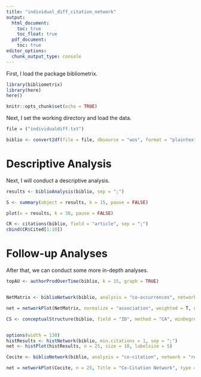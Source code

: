 ---
title: "individual_diff_citation_network"
output:
  html_document: 
    toc: true
    toc_float: true
  pdf_document: 
    toc: true
editor_options: 
  chunk_output_type: console
---

First, I load the package bibliometrix.
```{r packages}
library(bibliometrix) 
library(here)
here()

knitr::opts_chunk$set(echo = TRUE)
```


Next, I set the working directory and load the data.
```{r setup, set_wd}
file = ("individualdiff.txt")

biblio <- convert2df(file = file, dbsource = "wos", format = "plaintext")
```

# Descriptive Analysis
Next, I will conduct a descriptive analysis.
```{r biblioAnalysis}
results <- biblioAnalysis(biblio, sep = ";")

S <- summary(object = results, k = 15, pause = FALSE)

plot(x = results, k = 30, pause = FALSE)

CR <- citations(biblio, field = "article", sep = ";")
cbind(CR$Cited[1:10])
```

# Follow-up Analyses
After that, we can conduct some more in-depth analyses.
```{r citation analyses}
topAU <- authorProdOverTime(biblio, k = 15, graph = TRUE)


NetMatrix <- biblioNetwork(biblio, analysis = "co-occurrences", network = "keywords", sep = ";")

net = networkPlot(NetMatrix, normalize = "association", weighted = T, n = 25, Title = "Keyword Co-occurrences", type = "fruchterman", size = T, edgesize = 5, labelsize = 0.7)

CS <- conceptualStructure(biblio, field = "ID", method = "CA", minDegree = 4, clust = 5, stemming = FALSE, labelsize = 10, documents = 10)


options(width = 130)
histResults <- histNetwork(biblio, min.citations = 1, sep = ";")
net <- histPlot(histResults, n = 25, size = 10, labelsize = 5)

Cocite <- biblioNetwork(biblio, analysis = "co-citation", network = "references", sep = ";")

net = networkPlot(Cocite, n = 25, Title = "Co-Citation Network", type = "fruchterman", size = T, remove.multiple = FALSE, labelsize = 0.7, edgesize = 5)

```


